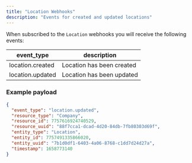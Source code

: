 ```yaml
---
title: "Location Webhooks"
description: "Events for created and updated locations"
---
```

When subscribed to the `Location` webhooks you will receive the following events:

| event\_type | description |
| --- | --- |
| location.created | Location has been created |
| location.updated | Location has been updated |

### Example payload

```json
{
  "event_type": "location.updated",
  "resource_type": "Company",
  "resource_id": 7757616924740529,
  "resource_uuid": "88f7cca1-dcad-4d20-84db-7fb80303d69f",
  "entity_type": "Location",
  "entity_id": 7757491335866020,
  "entity_uuid": "7b1d0df1-6403-4a06-8768-c1dd7d24d27a",
  "timestamp": 1658773140
}
```

